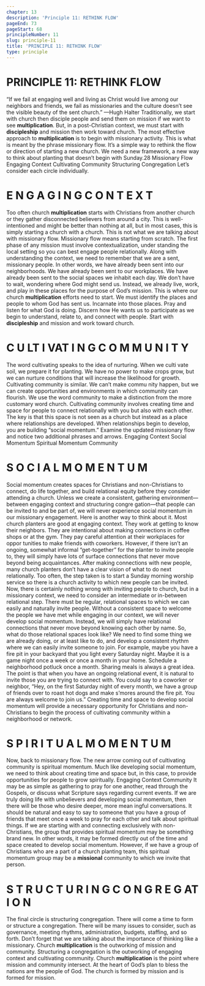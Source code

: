 ```yaml
---
chapter: 13
description: 'Principle 11: RETHINK FLOW'
pageEnd: 73
pageStart: 68
principleNumber: 11
slug: principle-11
title: 'PRINCIPLE 11: RETHINK FLOW'
type: principle
---
```


# PRINCIPLE 11: RETHINK FLOW

“If we fail at engaging well and living as Christ would live
among our neighbors and friends, we fail as missionaries
and the culture doesn’t see the visible beauty of the sent
church.” —Hugh Halter
Traditionally, we start with church then disciple people and send them
on mission if we want to see **multiplication**. But, in a post-Christian
context, we must start with **discipleship** and mission then work
toward church. The most effective approach to **multiplication** is to
begin with missionary activity.
This is what is meant by the phrase missionary flow. It’s a simple way
to rethink the flow or direction of starting a new church. We need
a new framework, a new way to think about planting that doesn’t
begin with Sunday.28
Missionary Flow
Engaging
Context
Cultivating
Community
Structuring
Congregation
Let’s consider each circle individually.
# E N G A G I N G C O N T E X T
Too often church **multiplication** starts with Christians from another
church or they gather disconnected believers from around a city.
This is well-intentioned and might be better than nothing at all, but
in most cases, this is simply starting a church with a church. This is
not what we are talking about with missionary flow. Missionary flow
means starting from scratch.
The first phase of any mission must involve contextualization, under­
standing the local setting so you can best engage people relationally.
Along with understanding the context, we need to remember that
we are a sent, missionary people. In other words, we have already
been sent into our neighborhoods. We have already been sent to our
workplaces. We have already been sent to the social spaces we inhabit
each day. We don’t have to wait, wondering where God might send
us. Instead, we already live, work, and play in these places for the
purpose of God’s mission.
This is where our church **multiplication** efforts need to start. We must
identify the places and people to whom God has sent us. Incarnate
into those places. Pray and listen for what God is doing. Discern how
He wants us to participate as we begin to understand, relate to, and
connect with people. Start with **discipleship** and mission and work
toward church.
# C U LT I VAT I N G C O M M U N I T Y
The word cultivating speaks to the idea of nurturing. When we culti­
vate soil, we prepare it for planting. We have no power to make crops
grow, but we can nurture conditions that will increase the likelihood
for growth. Cultivating community is similar. We can’t make commu­
nity happen, but we can create opportunities and environments in
which community can flourish.
We use the word community to make a distinction from the more
customary word church. Cultivating community involves creating
time and space for people to connect relationally with you but also
with each other. The key is that this space is not seen as a church
but instead as a place where relationships are developed. When
relationships begin to develop, you are building “social momentum.”
Examine the updated missionary flow and notice two additional
phrases and arrows.
Engaging
Context
Social Momentum
Spiritual Momentum
Community
# S O C I A L M O M E N T U M
Social momentum creates spaces for Christians and non-Christians
to connect, do life together, and build relational equity before they
consider attending a church. Unless we create a consistent, gathering
environment—between engaging context and structuring congre­
gation—that people can be invited to and be part of, we will never
experience social momentum in our missionary engagement.
Here is another way to think about it. Most church planters are good
at engaging context. They work at getting to know their neighbors.
They are intentional about making connections in coffee shops or at
the gym. They pay careful attention at their workplaces for oppor­
tunities to make friends with coworkers. However, if there isn’t an
ongoing, somewhat informal “get-together” for the planter to invite
people to, they will simply have lots of surface connections that never
move beyond being acquaintances. After making connections with
new people, many church planters don’t have a clear vision of what
to do next relationally. Too often, the step taken is to start a Sunday
morning worship service so there is a church activity to which new
people can be invited.
Now, there is certainly nothing wrong with inviting people to church,
but in a missionary context, we need to consider an intermediate or
in-between relational step. There must be regular, relational spaces to
which we can easily and naturally invite people. Without a consistent
space to welcome the people we have met while engaging in our
context, we will never develop social momentum. Instead, we will
simply have relational connections that never move beyond knowing
each other by name.
So, what do those relational spaces look like? We need to find some­
thing we are already doing, or at least like to do, and develop a
consistent rhythm where we can easily invite someone to join. For
example, maybe you have a fire pit in your backyard that you light
every Saturday night. Maybe it is a game night once a week or once a
month in your home. Schedule a neighborhood potluck once a month.
Sharing meals is always a great idea.
The point is that when you have an ongoing relational event, it is
natural to invite those you are trying to connect with. You could say
to a coworker or neighbor, “Hey, on the first Saturday night of every
month, we have a group of friends over to roast hot dogs and make
s’mores around the fire pit. You are always welcome to join us.”
Creating time and space to develop social momentum will provide a
necessary opportunity for Christians and non-Christians to begin the
process of cultivating community within a neighborhood or network.
# S P I R I T U A L M O M E N T U M
Now, back to missionary flow.
The new arrow coming out of cultivating community is spiritual
momentum. Much like developing social momentum, we need to
think about creating time and space but, in this case, to provide
opportunities for people to grow spiritually.
Engaging
Context
Community
It may be as simple as gathering to pray for one another, read through
the Gospels, or discuss what Scripture says regarding current events.
If we are truly doing life with unbelievers and developing social
momentum, then there will be those who desire deeper, more mean­
ingful conversations. It should be natural and easy to say to someone
that you have a group of friends that meet once a week to pray for
each other and talk about spiritual things.
If we are starting with and connecting exclusively with non-Christians,
the group that provides spiritual momentum may be something brand
new. In other words, it may be formed directly out of the time and
space created to develop social momentum. However, if we have a
group of Christians who are a part of a church planting team, this
spiritual momentum group may be a **missional** community to which
we invite that person.
# S T R U C T U R I N G C O N G R E G AT I O N
The final circle is structuring congregation. There will come a time
to form or structure a congregation. There will be many issues to
consider, such as governance, meeting rhythms, administration,
budgets, staffing, and so forth.
Don’t forget that we are talking about the importance of thinking like
a missionary. Church **multiplication** is the outworking of mission and
community. Structuring a congregation is the outworking of engaging
context and cultivating community. Church **multiplication** is the point
where mission and community intersect. At the heart of God’s plan
to bless the nations are the people of God. The church is formed by
mission and is formed for mission.
